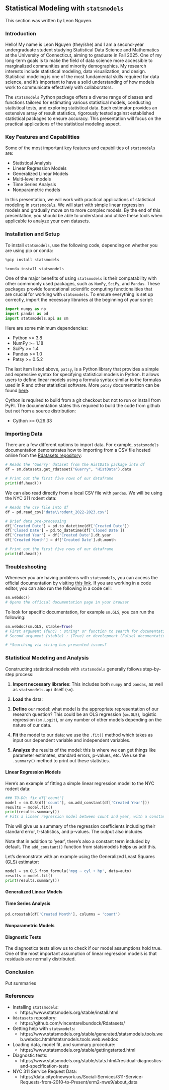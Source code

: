## Statistical Modeling with `statsmodels`

This section was written by Leon Nguyen.

### Introduction

Hello! My name is Leon Nguyen (they/she) and I am a second-year undergraduate 
student studying Statistical Data Science and Mathematics at the University 
of Connecticut, aiming to graduate in Fall 2025. One of my long-term goals is to 
make the field of data science more accessible to marginalized communities and 
minority demographics. My research interests include statistical modeling, 
data visualization, and design. Statistical modeling is one of the most 
fundamental skills required for data science, and it's important to have a solid 
understanding of how models work to communicate effectively with collaborators. 

The `statsmodels` Python package offers a diverse range of classes and functions 
tailored for estimating various statistical models, conducting statistical tests, 
and exploring statistical data. Each estimator provides an extensive array of 
result statistics, rigorously tested against established statistical packages to 
ensure accuracy. This presentation will focus on the practical applications of the 
statistical modeling aspect.

### Key Features and Capabilities

Some of the most important key features and capabilities of `statsmodels` are:

+ Statistical Analysis
+ Linear Regression Models
+ Generalized Linear Models
+ Multi-level models 
+ Time Series Analysis
+ Nonparametric models

In this presentation, we will work with practical applications of statistical 
modeling in `statsmodels`. We will start with simple linear regression  
models and gradually move on to more complex models. By the end of this  
presentation, you should be able to understand and utilize these tools when 
applicable to analyze your own datasets. 

### Installation and Setup

To install `statsmodels`, use the following code, depending on whether you are 
using pip or conda: 
```python
%pip install statsmodels
```

```python
%conda install statsmodels
```

One of the major benefits of using `statsmodels` is their compatability with 
other commnonly used packages, such as `NumPy`, `SciPy`, and `Pandas`. 
These packages provide foundational scientific computing functionalities that  
are crucial for working with `statsmodels`. To ensure everything is set up  
correctly, import the necessary libraries at the beginning of your script:

```python
import numpy as np
import pandas as pd
import statsmodels.api as sm
```

Here are some minimum dependencies:

+ Python >= 3.8
+ NumPy >= 1.18
+ SciPy >= 1.4
+ Pandas >= 1.0
+ Patsy >= 0.5.2

The last item listed above, `patsy`, is a Python library that provides a simple 
and expressive syntax for specifying statistical models in Python. It allows 
users to define linear models using a formula syntax similar to the formulas 
used in R and other statistical software. More `patsy` documentation can be 
found [here](https://patsy.readthedocs.io/en/latest/).

Cython is required to build from a git checkout but not to run or install from 
PyPI. The documentation states this required to build the code from github but 
not from a source distribution:

+ Cython >= 0.29.33 

### Importing Data

There are a few different options to import data. For example, `statsmodels` 
documentation demonstrates how to importing from a CSV file hosted online from 
the [Rdatasets repository](https://github.com/vincentarelbundock/Rdatasets/):

```python
# Reads the 'Guerry' dataset from the HistData package into df
df = sm.datasets.get_rdataset("Guerry", "HistData").data

# Print out the first five rows of our dataframe
print(df.head())
```

We can also read directly from a local CSV file with `pandas`. We will be using 
the NYC 311 rodent data:
```python
# Reads the csv file into df
df = pd.read_csv('data\\rodent_2022-2023.csv')

# Brief data pre-processing
df['Created Date'] = pd.to_datetime(df['Created Date'])
df['Closed Date'] = pd.to_datetime(df['Closed Date'])
df['Created Year'] = df['Created Date'].dt.year
df['Created Month'] = df['Created Date'].dt.month

# Print out the first five rows of our dataframe
print(df.head())
```

### Troubleshooting

Whenever you are having problems with `statsmodels`, you can access the  
official documentation by visiting [this link](https://www.statsmodels.org/stable/index.html). If you are working in a code editor, you can also run the following in a code cell:
```python
sm.webdoc() 
# Opens the official documentation page in your browser
```

To look for specific documentation, for example `sm.GLS`, you can run the following:
```python
sm.webdoc(sm.GLS, stable=True)
# First argument (func) : string* or function to search for documentation 
# Second argument (stable) : (True) or development (False) documentation, default is stable

# *Searching via string has presented issues?
```

### Statistical Modeling and Analysis

Constructing statistical models with `statsmodels` generally follows step-by-step 
process: 

1. **Import necessary libraries**: This includes both `numpy` and `pandas`, as well  
as `statsmodels.api` itself (`sm`).

1. **Load** the data: 

1. **Define** our model: what model is the appropriate representation of our 
   research question? This could be an OLS regression (`sm.OLS`), logistic 
   regression (`sm.Logit`), or any number of other models depending on the 
   nature of our data.
   
1. **Fit** the model to our data: we use the `.fit()` method which takes as input 
   our dependent variable and independent variables.
   
1. **Analyze** the results of the model: this is where we can get things like 
   parameter estimates, standard errors, p-values, etc. We use the 
   `.summary()` method to print out these statistics.

#### Linear Regression Models

Here's an example of fitting a simple linear regression model to the NYC rodent data:



```python

### TO-DO: fix df['count']
model = sm.OLS(df['count'], sm.add_constant(df['Created Year']))
results = model.fit()
print(results.summary())
# Fits a linear regression model between count and year, with a constant term
```

This will give us a summary of the regression coefficients including their standard error, t-statistics, and p-values. The output also includes

Note that in addition to 'year', there's also a constant term included by           
default. The `add_constant()` function from statsmodels helps us add this. 

Let's demonstrate with an example using the Generalized Least Squares (GLS)      estimator:
```python
model = sm.GLS.from_formula('mpg ~ cyl + hp', data=auto)
results = model.fit()
print(results.summary())
```

#### Generalized Linear Models

#### Time Series Analysis

```python
pd.crosstab(df['Created Month'], columns = 'count')
```

#### Nonparametric Models

#### Diagnostic Tests

The diagnostics tests allow us to check if our model assumptions hold true. One 
of the most important assumption of linear regression models is that residuals 
are normally distributed.


### Conclusion

Put summaries

### References

* Installing `statsmodels`:
    + https://www.statsmodels.org/stable/install.html

* `Rdatasets` repository:
    + https://github.com/vincentarelbundock/Rdatasets/

* Getting help with `statsmodels`:
    + https://www.statsmodels.org/stable/generated/statsmodels.tools.web.webdoc.html#statsmodels.tools.web.webdoc

* Loading data, model fit, and summary procedure:
    + https://www.statsmodels.org/stable/gettingstarted.html

* Diagnostic tests:
    + https://www.statsmodels.org/stable/stats.html#residual-diagnostics-and-specification-tests

* NYC 311 Service Request Data:
    + https://data.cityofnewyork.us/Social-Services/311-Service-Requests-from-2010-to-Present/erm2-nwe9/about_data

